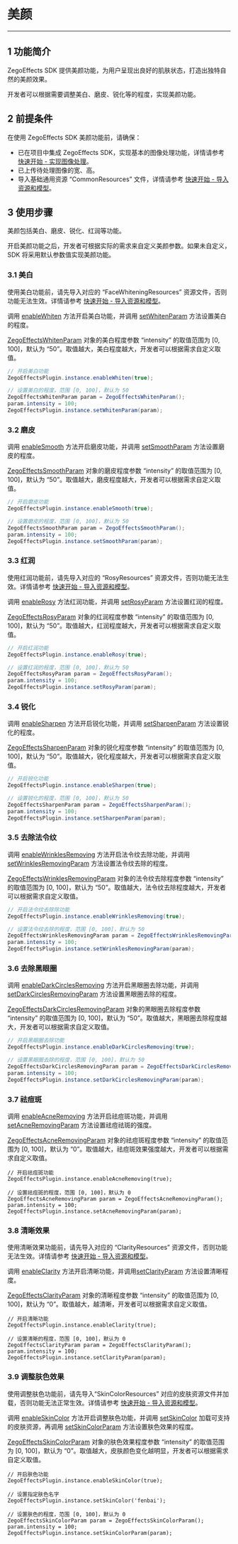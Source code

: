 # 美颜

- - -

## 1 功能简介

ZegoEffects SDK 提供美颜功能，为用户呈现出良好的肌肤状态，打造出独特自然的美颜效果。

开发者可以根据需要调整美白、磨皮、锐化等的程度，实现美颜功能。

## 2 前提条件

在使用 ZegoEffects SDK 美颜功能前，请确保：

- 已在项目中集成 ZegoEffects SDK，实现基本的图像处理功能，详情请参考 [快速开始 - 实现图像处理](!Quick_Starts/Solution_Implementation)。
- 已上传待处理图像的宽、高。
- 导入基础通用资源 “CommonResources” 文件，详情请参考 [快速开始 - 导入资源和模型](!Quick_Starts/Import_Resources)。


## 3 使用步骤

美颜包括美白、磨皮、锐化、红润等功能。

开启美颜功能之后，开发者可根据实际的需求来自定义美颜参数。如果未自定义，SDK 将采用默认参数值实现美颜功能。

### 3.1 美白

<div class = 'mk-warning'>

使用美白功能前，请先导入对应的 “FaceWhiteningResources” 资源文件，否则功能无法生效。详情请参考 [快速开始 - 导入资源和模型](!Quick_Starts/Import_Resources)。
</div>


调用 [enableWhiten](/unique-api/ai-effects-sdk/zh/dart_flutter/zego_effects_plugin/ZegoEffectsPlugin/enableWhiten.html) 方法开启美白功能，并调用 [setWhitenParam](/unique-api/ai-effects-sdk/zh/dart_flutter/zego_effects_plugin/ZegoEffectsPlugin/setWhitenParam.html) 方法设置美白的程度。  

[ZegoEffectsWhitenParam](/unique-api/ai-effects-sdk/zh/dart_flutter/zego_effects_defines/ZegoEffectsWhitenParam-class.html) 对象的美白程度参数 “intensity” 的取值范围为 [0, 100]，默认为 “50”。取值越大，美白程度越大，开发者可以根据需求自定义取值。


```java
// 开启美白功能
ZegoEffectsPlugin.instance.enableWhiten(true);

// 设置美白的程度，范围 [0, 100]，默认为 50
ZegoEffectsWhitenParam param = ZegoEffectsWhitenParam();
param.intensity = 100;
ZegoEffectsPlugin.instance.setWhitenParam(param);
```

### 3.2 磨皮

调用 [enableSmooth](/unique-api/ai-effects-sdk/zh/dart_flutter/zego_effects_plugin/ZegoEffectsPlugin/enableSmooth.html) 方法开启磨皮功能，并调用 [setSmoothParam](/unique-api/ai-effects-sdk/zh/dart_flutter/zego_effects_plugin/ZegoEffectsPlugin/setSmoothParam.html) 方法设置磨皮的程度。

[ZegoEffectsSmoothParam](/unique-api/ai-effects-sdk/zh/dart_flutter/zego_effects_defines/ZegoEffectsSmoothParam-class.html) 对象的磨皮程度参数 “intensity” 的取值范围为 [0, 100]，默认为 “50”。取值越大，磨皮程度越大，开发者可以根据需求自定义取值。

```java
// 开启磨皮功能
ZegoEffectsPlugin.instance.enableSmooth(true);

// 设置磨皮的程度，范围 [0, 100]，默认为 50
ZegoEffectsSmoothParam param = ZegoEffectsSmoothParam();
param.intensity = 100;
ZegoEffectsPlugin.instance.setSmoothParam(param);
```


### 3.3 红润

<div class = 'mk-warning'>

使用红润功能前，请先导入对应的 “RosyResources” 资源文件，否则功能无法生效。详情请参考 [快速开始 - 导入资源和模型](!Quick_Starts/Import_Resources)。
</div>


调用 [enableRosy](/unique-api/ai-effects-sdk/zh/dart_flutter/zego_effects_plugin/ZegoEffectsPlugin/enableRosy.html) 方法红润功能，并调用 [setRosyParam](/unique-api/ai-effects-sdk/zh/dart_flutter/zego_effects_plugin/ZegoEffectsPlugin/setRosyParam.html) 方法设置红润的程度。  

[ZegoEffectsRosyParam](/unique-api/ai-effects-sdk/zh/dart_flutter/zego_effects_defines/ZegoEffectsRosyParam-class.html) 对象的红润程度参数 “intensity” 的取值范围为 [0, 100]，默认为 “50”。取值越大，红润程度越大，开发者可以根据需求自定义取值。


```java
// 开启红润功能
ZegoEffectsPlugin.instance.enableRosy(true);

// 设置红润的程度，范围 [0, 100]，默认为 50
ZegoEffectsRosyParam param = ZegoEffectsRosyParam();
param.intensity = 100;
ZegoEffectsPlugin.instance.setRosyParam(param);
```


### 3.4 锐化


调用 [enableSharpen](/unique-api/ai-effects-sdk/zh/dart_flutter/zego_effects_plugin/ZegoEffectsPlugin/enableSharpen.html) 方法开启锐化功能，并调用 [setSharpenParam](/unique-api/ai-effects-sdk/zh/dart_flutter/zego_effects_plugin/ZegoEffectsPlugin/setSharpenParam.html) 方法设置锐化的程度。

[ZegoEffectsSharpenParam](/unique-api/ai-effects-sdk/zh/dart_flutter/zego_effects_defines/ZegoEffectsSharpenParam-class.html) 对象的锐化程度参数 “intensity” 的取值范围为 [0, 100]，默认为 “50”。取值越大，锐化程度越大，开发者可以根据需求自定义取值。

```java
// 开启锐化功能
ZegoEffectsPlugin.instance.enableSharpen(true);

// 设置锐化的程度，范围 [0, 100]，默认为 50
ZegoEffectsSharpenParam param = ZegoEffectsSharpenParam();
param.intensity = 100;
ZegoEffectsPlugin.instance.setSharpenParam(param);
```


### 3.5 去除法令纹

调用 [enableWrinklesRemoving](/unique-api/ai-effects-sdk/zh/dart_flutter/zego_effects_plugin/ZegoEffectsPlugin/enableWrinklesRemoving.html) 方法开启法令纹去除功能，并调用 [setWrinklesRemovingParam](/unique-api/ai-effects-sdk/zh/dart_flutter/zego_effects_plugin/ZegoEffectsPlugin/setWrinklesRemovingParam.html) 方法设置法令纹去除的程度。

[ZegoEffectsWrinklesRemovingParam](/unique-api/ai-effects-sdk/zh/dart_flutter/zego_effects_defines/ZegoEffectsWrinklesRemovingParam-class.html) 对象的法令纹去除程度参数 “intensity” 的取值范围为 [0, 100]，默认为 “50”。取值越大，法令纹去除程度越大，开发者可以根据需求自定义取值。

```java
// 开启法令纹去除除功能
ZegoEffectsPlugin.instance.enableWrinklesRemoving(true);

// 设置法令纹去除的程度，范围 [0, 100]，默认为 50
ZegoEffectsWrinklesRemovingParam param = ZegoEffectsWrinklesRemovingParam();
param.intensity = 100;
ZegoEffectsPlugin.instance.setWrinklesRemovingParam(param);
```

### 3.6 去除黑眼圈

调用 [enableDarkCirclesRemoving](/unique-api/ai-effects-sdk/zh/dart_flutter/zego_effects_plugin/ZegoEffectsPlugin/enableDarkCirclesRemoving.html) 方法开启黑眼圈去除功能，并调用 [setDarkCirclesRemovingParam](/unique-api/ai-effects-sdk/zh/dart_flutter/zego_effects_plugin/ZegoEffectsPlugin/setDarkCirclesRemovingParam.html) 方法设置黑眼圈去除的程度。

[ZegoEffectsDarkCirclesRemovingParam](/unique-api/ai-effects-sdk/zh/dart_flutter/zego_effects_defines/ZegoEffectsDarkCirclesRemovingParam-class.html) 对象的黑眼圈去除程度参数 “intensity” 的取值范围为 [0, 100]，默认为 “50”。取值越大，黑眼圈去除程度越大，开发者可以根据需求自定义取值。

```java
// 开启黑眼圈去除功能
ZegoEffectsPlugin.instance.enableDarkCirclesRemoving(true);

// 设置黑眼圈去除的程度，范围 [0, 100]，默认为 50
ZegoEffectsDarkCirclesRemovingParam param = ZegoEffectsDarkCirclesRemovingParam();
param.intensity = 100;
ZegoEffectsPlugin.instance.setDarkCirclesRemovingParam(param);
```

### 3.7 祛痘斑

调用 [enableAcneRemoving](/unique-api/ai-effects-sdk/zh/dart_flutter/zego_effects_plugin/ZegoEffectsPlugin/enableAcneRemoving.html) 方法开启祛痘斑功能，并调用[setAcneRemovingParam](/unique-api/ai-effects-sdk/zh/dart_flutter/zego_effects_plugin/ZegoEffectsPlugin/setAcneRemovingParam.html) 方法设置祛痘祛斑的强度。

[ZegoEffectsAcneRemovingParam](/unique-api/ai-effects-sdk/zh/dart_flutter/zego_effects_defines/ZegoEffectsAcneRemovingParam-class.html) 对象的祛痘斑程度参数 “intensity” 的取值范围为 [0, 100]，默认为 “0”。取值越大，祛痘斑效果强度越大，开发者可以根据需求自定义取值。

```objc
// 开启祛痘斑功能
ZegoEffectsPlugin.instance.enableAcneRemoving(true);

// 设置祛痘斑的程度，范围 [0, 100]，默认为 0
ZegoEffectsAcneRemovingParam param = ZegoEffectsAcneRemovingParam();
param.intensity = 100;
ZegoEffectsPlugin.instance.setAcneRemovingParam(param);
```

### 3.8 清晰效果

<div class = 'mk-warning'>

使用清晰效果功能前，请先导入对应的 “ClarityResources” 资源文件，否则功能无法生效。详情请参考 [快速开始 - 导入资源和模型](!Quick_Starts/Import_Resources)。
</div>

调用 [enableClarity](/unique-api/ai-effects-sdk/zh/dart_flutter/zego_effects_plugin/ZegoEffectsPlugin/enableClarity.html) 方法开启清晰功能，并调用[setClarityParam](/unique-api/ai-effects-sdk/zh/dart_flutter/zego_effects_plugin/ZegoEffectsPlugin/setClarityParam.html) 方法设置清晰程度。

[ZegoEffectsClarityParam](/unique-api/ai-effects-sdk/zh/dart_flutter/zego_effects_defines/ZegoEffectsClarityParam-class.html) 对象的清晰程度参数 “intensity” 的取值范围为 [0, 100]，默认为 “0”。取值越大，越清晰，开发者可以根据需求自定义取值。

```objc
// 开启清晰功能
ZegoEffectsPlugin.instance.enableClarity(true);

// 设置清晰的程度，范围 [0, 100]，默认为 0
ZegoEffectsClarityParam param = ZegoEffectsClarityParam();
param.intensity = 100;
ZegoEffectsPlugin.instance.setClarityParam(param);
```

### 3.9 调整肤色效果

<div class = 'mk-warning'>

使用调整肤色功能前，请先导入“SkinColorResources” 对应的皮肤资源文件并加载，否则功能无法正常生效。详情请参考 [快速开始 - 导入资源和模型](!Quick_Starts/Import_Resources)。
</div>

调用 [enableSkinColor](/unique-api/ai-effects-sdk/zh/dart_flutter/zego_effects_plugin/ZegoEffectsPlugin/enableSkinColor.html) 方法开启调整肤色功能，并调用 [setSkinColor](/unique-api/ai-effects-sdk/zh/dart_flutter/zego_effects_plugin/ZegoEffectsPlugin/setSkinColor.html) 加载可支持的皮肤资源，再调用 [setSkinColorParam](/unique-api/ai-effects-sdk/zh/dart_flutter/zego_effects_plugin/ZegoEffectsPlugin/setSkinColorParam.html) 方法设置肤色效果的程度。

[ZegoEffectsSkinColorParam](/unique-api/ai-effects-sdk/zh/dart_flutter/zego_effects_defines/ZegoEffectsSkinColorParam-class.html) 对象的肤色效果程度参数 “intensity” 的取值范围为 [0, 100]，默认为 “0”。取值越大，皮肤颜色变化越明显，开发者可以根据需求自定义取值。

```objc
// 开启肤色功能
ZegoEffectsPlugin.instance.enableSkinColor(true);

// 设置指定肤色名字
ZegoEffectsPlugin.instance.setSkinColor('fenbai');

// 设置肤色的程度，范围 [0, 100]，默认为 0
ZegoEffectsSkinColorParam param = ZegoEffectsSkinColorParam();
param.intensity = 100;
ZegoEffectsPlugin.instance.setSkinColorParam(param);
```
